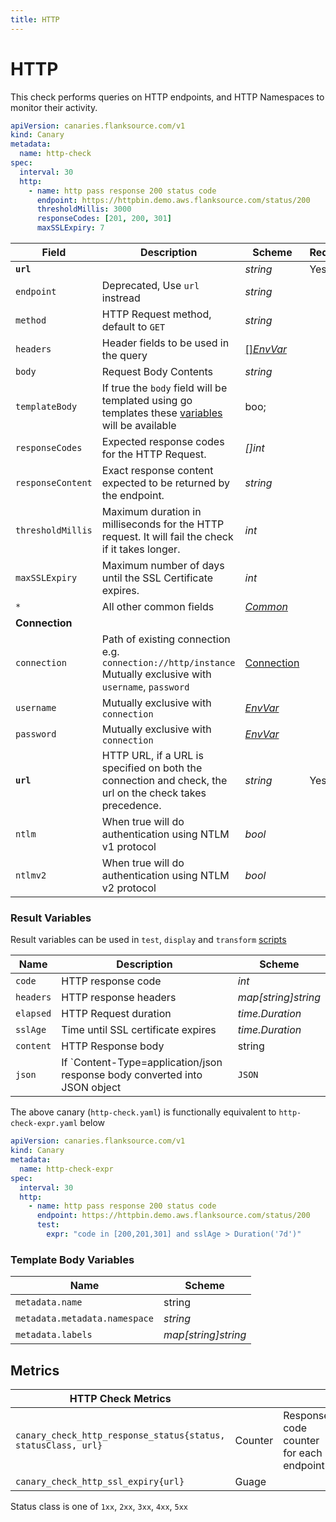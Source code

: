 ```yaml
---
title: HTTP
---
```



# <Icon name="http"/> HTTP

This check performs queries on HTTP endpoints, and HTTP Namespaces to monitor their activity.

<!-- ![](/snippets/http.svg.png) -->

```yaml title=http-check.yaml
apiVersion: canaries.flanksource.com/v1
kind: Canary
metadata:
  name: http-check
spec:
  interval: 30
  http:
    - name: http pass response 200 status code
      endpoint: https://httpbin.demo.aws.flanksource.com/status/200
      thresholdMillis: 3000
      responseCodes: [201, 200, 301]
      maxSSLExpiry: 7
```

| Field | Description | Scheme | Required |
| ----- | ----------- | ------ | -------- |
| **`url`** |  | *string* | Yes |
| `endpoint`    | Deprecated, Use `url` instread | *string*                                                     |       |
| `method`          | HTTP Request method, default to `GET` | *string*                                                     | |
| `headers`         | Header fields to be used in the query                        | [[]*EnvVar*](../../concepts/authentication/#envvar) | |
| `body` | Request Body Contents | *string* |  |
| `templateBody` | If true the `body` field will be templated using go templates these [variables](#templateVariables) will be available | boo; | |
| `responseCodes` | Expected response codes for the HTTP Request. | *[]int* |  |
| `responseContent` | Exact response content expected to be returned by the endpoint. | *string* |  |
| `thresholdMillis` | Maximum duration in milliseconds for the HTTP request. It will fail the check if it takes longer. | *int* |  |
| `maxSSLExpiry` | Maximum number of days until the SSL Certificate expires. | *int* | |
| `*` | All other common fields | [*Common*](common) | |
| **Connection** |  |  | |
| `connection` | Path of existing connection e.g. `connection://http/instance` <br/> Mutually exclusive with `username`, `password` <br/> <Commercial/> | [Connection](../../concepts/connections) | |
| `username` | Mutually exclusive with `connection` | [*EnvVar*](../../concepts/authentication/#envvar) | |
| `password` | Mutually exclusive with `connection` | [*EnvVar*](../../concepts/authentication/#envvar) | |
| **`url`** | HTTP  URL, if a URL is specified on both the connection and check, the url on the check takes precedence. | *string* | Yes |
| `ntlm` | When true will do authentication using NTLM v1 protocol | *bool* | |
| `ntlmv2` | When true will do authentication using NTLM v2 protocol | *bool* | |

### Result Variables

Result variables can be used in `test`, `display` and `transform` [scripts](../concepts/scripting)

| Name      | Description                                                  | Scheme              |
| --------- | ------------------------------------------------------------ | ------------------- |
| `code`    | HTTP response code                                           | *int*               |
| `headers` | HTTP response headers                                        | *map[string]string* |
| `elapsed` | HTTP Request duration                                        | *time.Duration*     |
| `sslAge`  | Time until SSL certificate expires                           | *time.Duration*     |
| `content` | HTTP Response body                                           | string              |
| `json`    | If `Content-Type=application/json response body converted into JSON object | `JSON`              |

The above canary (`http-check.yaml`) is functionally equivalent to `http-check-expr.yaml` below

```yaml title=http-check-expr.yaml
apiVersion: canaries.flanksource.com/v1
kind: Canary
metadata:
  name: http-check-expr
spec:
  interval: 30
  http:
    - name: http pass response 200 status code
      endpoint: https://httpbin.demo.aws.flanksource.com/status/200
      test:
        expr: "code in [200,201,301] and sslAge > Duration('7d')"
```

### Template Body Variables

| Name | Scheme |
| ----- | ------ |
| `metadata.name` | string |
| `metadata.metadata.namespace` | *string* |
| `metadata.labels` | *map[string]string* |

## Metrics

| **HTTP Check Metrics**                                       |         |                                         |
| ------------------------------------------------------------ | ------- | --------------------------------------- |
| `canary_check_http_response_status{status, statusClass, url}` | Counter | Response code counter for each endpoint |
| `canary_check_http_ssl_expiry{url}`                          | Guage   |                                         |

Status class is one of `1xx`, `2xx`, `3xx`, `4xx`, `5xx`
